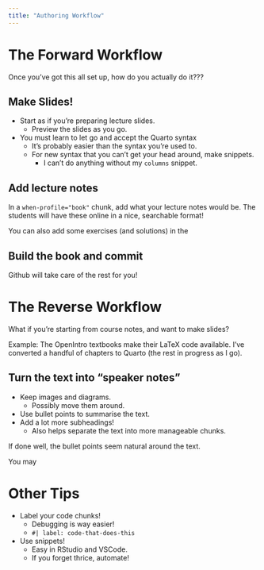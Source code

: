 ```yaml
---
title: "Authoring Workflow"
---
```


# The Forward Workflow

Once you've got this all set up, how do you actually do it???

## Make Slides!

- Start as if you're preparing lecture slides.
    - Preview the slides as you go.\lspace
- You must learn to let go and accept the Quarto syntax
    - It's probably easier than the syntax you're used to.
    - For new syntax that you can't get your head around, make snippets.
        - I can't do anything without my `columns` snippet.

## Add lecture notes

In a `when-profile="book"` chunk, add what your lecture notes would be. The students will have these online in a nice, searchable format!

You can also add some exercises (and solutions) in the 

## Build the book and commit

Github will take care of the rest for you!

# The Reverse Workflow

What if you're starting from course notes, and want to make slides?

Example: The OpenIntro textbooks make their LaTeX code available. I've converted a handful of chapters to Quarto (the rest in progress as I go).

## Turn the text into "speaker notes"

- Keep images and diagrams.
    - Possibly move them around.
- Use bullet points to summarise the text.
- Add a lot more subheadings!
    - Also helps separate the text into more manageable chunks.

If done well, the bullet points seem natural around the text. 

You may 

# Other Tips

- Label your code chunks!
    - Debugging is way easier!
    - `#| label: code-that-does-this`
- Use snippets!
    - Easy in RStudio and VSCode.
    - If you forget thrice, automate!
